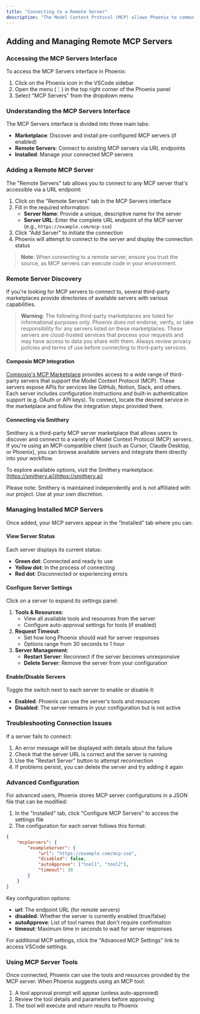 ```yaml
---
title: "Connecting to a Remote Server"
description: "The Model Context Protocol (MCP) allows Phoenix to communicate with external servers that provide additional tools and resources to extend its capabilities. This guide explains how to add and connect to remote MCP servers through the MCP Servers interface."
---
```


## Adding and Managing Remote MCP Servers

### Accessing the MCP Servers Interface

To access the MCP Servers interface in Phoenix:

1. Click on the Phoenix icon in the VSCode sidebar
2. Open the menu (⋮) in the top right corner of the Phoenix panel
3. Select "MCP Servers" from the dropdown menu

### Understanding the MCP Servers Interface

The MCP Servers interface is divided into three main tabs:

-   **Marketplace**: Discover and install pre-configured MCP servers (if enabled)
-   **Remote Servers**: Connect to existing MCP servers via URL endpoints
-   **Installed**: Manage your connected MCP servers

### Adding a Remote MCP Server

The "Remote Servers" tab allows you to connect to any MCP server that's accessible via a URL endpoint:

1. Click on the "Remote Servers" tab in the MCP Servers interface
2. Fill in the required information:
    - **Server Name**: Provide a unique, descriptive name for the server
    - **Server URL**: Enter the complete URL endpoint of the MCP server (e.g., `https://example.com/mcp-sse`)
3. Click "Add Server" to initiate the connection
4. Phoenix will attempt to connect to the server and display the connection status

> **Note**: When connecting to a remote server, ensure you trust the source, as MCP servers can execute code in your environment.

### Remote Server Discovery

If you're looking for MCP servers to connect to, several third-party marketplaces provide directories of available servers with various capabilities.

> **Warning**: The following third-party marketplaces are listed for informational purposes only. Phoenix does not endorse, verify, or take responsibility for any servers listed on these marketplaces. These servers are cloud-hosted services that process your requests and may have access to data you share with them. Always review privacy policies and terms of use before connecting to third-party services.

#### Composio MCP Integration

[Composio's MCP Marketplace](https://mcp.composio.dev/) provides access to a wide range of third-party servers that support the Model Context Protocol (MCP). These servers expose APIs for services like GitHub, Notion, Slack, and others. Each server includes configuration instructions and built-in authentication support (e.g. OAuth or API keys). To connect, locate the desired service in the marketplace and follow the integration steps provided there.

#### Connecting via Smithery

Smithery is a third-party MCP server marketplace that allows users to discover and connect to a variety of Model Context Protocol (MCP) servers. If you're using an MCP-compatible client (such as Cursor, Claude Desktop, or Phoenix), you can browse available servers and integrate them directly into your workflow.

To explore available options, visit the Smithery marketplace: [https://smithery.ai](https://smithery.ai)

Please note: Smithery is maintained independently and is not affiliated with our project. Use at your own discretion.

### Managing Installed MCP Servers

Once added, your MCP servers appear in the "Installed" tab where you can:

#### View Server Status

Each server displays its current status:

-   **Green dot**: Connected and ready to use
-   **Yellow dot**: In the process of connecting
-   **Red dot**: Disconnected or experiencing errors

#### Configure Server Settings

Click on a server to expand its settings panel:

1. **Tools & Resources**:
    - View all available tools and resources from the server
    - Configure auto-approval settings for tools (if enabled)
2. **Request Timeout**:
    - Set how long Phoenix should wait for server responses
    - Options range from 30 seconds to 1 hour
3. **Server Management**:
    - **Restart Server**: Reconnect if the server becomes unresponsive
    - **Delete Server**: Remove the server from your configuration

#### Enable/Disable Servers

Toggle the switch next to each server to enable or disable it:

-   **Enabled**: Phoenix can use the server's tools and resources
-   **Disabled**: The server remains in your configuration but is not active

### Troubleshooting Connection Issues

If a server fails to connect:

1. An error message will be displayed with details about the failure
2. Check that the server URL is correct and the server is running
3. Use the "Restart Server" button to attempt reconnection
4. If problems persist, you can delete the server and try adding it again

### Advanced Configuration

For advanced users, Phoenix stores MCP server configurations in a JSON file that can be modified:

1. In the "Installed" tab, click "Configure MCP Servers" to access the settings file
2. The configuration for each server follows this format:

```json
{
	"mcpServers": {
		"exampleServer": {
			"url": "https://example.com/mcp-sse",
			"disabled": false,
			"autoApprove": ["tool1", "tool2"],
			"timeout": 30
		}
	}
}
```

Key configuration options:

-   **url**: The endpoint URL (for remote servers)
-   **disabled**: Whether the server is currently enabled (true/false)
-   **autoApprove**: List of tool names that don't require confirmation
-   **timeout**: Maximum time in seconds to wait for server responses

For additional MCP settings, click the "Advanced MCP Settings" link to access VSCode settings.

### Using MCP Server Tools

Once connected, Phoenix can use the tools and resources provided by the MCP server. When Phoenix suggests using an MCP tool:

1. A tool approval prompt will appear (unless auto-approved)
2. Review the tool details and parameters before approving
3. The tool will execute and return results to Phoenix
